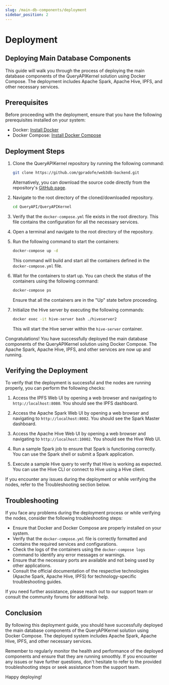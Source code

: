 ```yaml
---
slug: /main-db-components/deployment
sidebar_position: 2
---
```



# Deployment

## Deploying Main Database Components

This guide will walk you through the process of deploying the main database components of the QueryAPIKernel solution using Docker Compose. The deployment includes Apache Spark, Apache Hive, IPFS, and other necessary services.

## Prerequisites

Before proceeding with the deployment, ensure that you have the following prerequisites installed on your system:

- Docker: [Install Docker](https://docs.docker.com/get-docker/)
- Docker Compose: [Install Docker Compose](https://docs.docker.com/compose/install/)

## Deployment Steps

1. Clone the QueryAPIKernel repository by running the following command:

   ```bash
   git clone https://github.com/gpradofe/web3db-backend.git
   ```

   Alternatively, you can download the source code directly from the repository's [GitHub page](https://github.com/your-repo-url).

2. Navigate to the root directory of the cloned/downloaded repository.

   ```bash
   cd QueryAPI/QueryAPIKernel

   ```

3. Verify that the `docker-compose.yml` file exists in the root directory. This file contains the configuration for all the necessary services.

4. Open a terminal and navigate to the root directory of the repository.

5. Run the following command to start the containers:

   ```bash
   docker-compose up -d
   ```

   This command will build and start all the containers defined in the `docker-compose.yml` file.

6. Wait for the containers to start up. You can check the status of the containers using the following command:

   ```bash
   docker-compose ps
   ```

   Ensure that all the containers are in the "Up" state before proceeding.

7. Initialize the Hive server by executing the following commands:

   ```bash
   docker exec -it hive-server bash ./hiveserver2
   ```

   This will start the Hive server within the `hive-server` container.

<Admonition type="success">
  Congratulations! You have successfully deployed the main database components
  of the QueryAPIKernel solution using Docker Compose. The Apache Spark, Apache
  Hive, IPFS, and other services are now up and running.
</Admonition>

## Verifying the Deployment

To verify that the deployment is successful and the nodes are running properly, you can perform the following checks:

1. Access the IPFS Web UI by opening a web browser and navigating to `http://localhost:8080`. You should see the IPFS dashboard.

2. Access the Apache Spark Web UI by opening a web browser and navigating to `http://localhost:8082`. You should see the Spark Master dashboard.

3. Access the Apache Hive Web UI by opening a web browser and navigating to `http://localhost:10002`. You should see the Hive Web UI.

4. Run a sample Spark job to ensure that Spark is functioning correctly. You can use the Spark shell or submit a Spark application.

5. Execute a sample Hive query to verify that Hive is working as expected. You can use the Hive CLI or connect to Hive using a Hive client.

If you encounter any issues during the deployment or while verifying the nodes, refer to the Troubleshooting section below.

## Troubleshooting

If you face any problems during the deployment process or while verifying the nodes, consider the following troubleshooting steps:

- Ensure that Docker and Docker Compose are properly installed on your system.
- Verify that the `docker-compose.yml` file is correctly formatted and contains the required services and configurations.
- Check the logs of the containers using the `docker-compose logs` command to identify any error messages or warnings.
- Ensure that the necessary ports are available and not being used by other applications.
- Consult the official documentation of the respective technologies (Apache Spark, Apache Hive, IPFS) for technology-specific troubleshooting guides.

If you need further assistance, please reach out to our support team or consult the community forums for additional help.

## Conclusion

By following this deployment guide, you should have successfully deployed the main database components of the QueryAPIKernel solution using Docker Compose. The deployed system includes Apache Spark, Apache Hive, IPFS, and other necessary services.

Remember to regularly monitor the health and performance of the deployed components and ensure that they are running smoothly. If you encounter any issues or have further questions, don't hesitate to refer to the provided troubleshooting steps or seek assistance from the support team.

Happy deploying!
